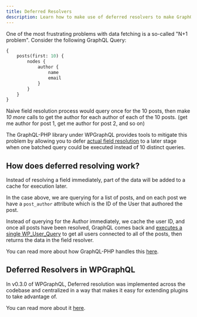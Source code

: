 ```yaml
---
title: Deferred Resolvers
description: Learn how to make use of deferred resolvers to make GraphQL requests more efficient
---
```


One of the most frustrating problems with data fetching is a so-called "N+1 problem". Consider the
following GraphQL Query:

```graphql
{
	posts(first: 10) {
		nodes {
			author {
				name
				email
			}
		}
	}
}
```

Naive field resolution process would query once for the 10 posts, then make _10 more_ calls to get
the author for each author of each of the 10 posts. (get me author for post 1, get me author for
post 2, and so on)

The GraphQL-PHP library under WPGraphQL provides tools to mitigate this problem by allowing you to
defer [actual field resolution](http://webonyx.github.io/graphql-php/data-fetching/#solving-n1-problem)
to a later stage when one batched query could be executed instead of 10 distinct queries.

## How does deferred resolving work?

Instead of resolving a field immediately, part of the data will be added to a cache for execution
later.

In the case above, we are querying for a list of posts, and on each post we have a `post_author`
attribute which is the ID of the User that authored the post.

Instead of querying for the Author immediately, we cache the user ID, and once all posts have been
resolved, GraphQL comes back and [executes a single
WP_User_Query](https://github.com/wp-graphql/wp-graphql/blob/develop/src/Data/Loader.php#L131-L154)
to get all users connected to all of the posts, then returns the data in the field resolver.

You can read more about how GraphQL-PHP handles this
[here](http://webonyx.github.io/graphql-php/data-fetching/#solving-n1-problem).

## Deferred Resolvers in WPGraphQL

In v0.3.0 of WPGraphQL, Deferred resolution was implemented across the codebase and centralized
in a way that makes it easy for extending plugins to take advantage of.

You can read more about it [here](https://github.com/wp-graphql/wp-graphql/pull/722#issue-261315185).
